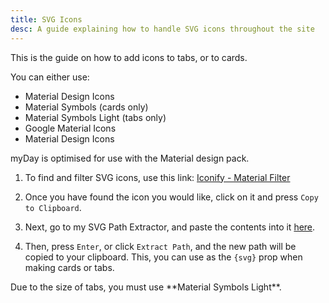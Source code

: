 ```yaml
---
title: SVG Icons
desc: A guide explaining how to handle SVG icons throughout the site
---
```



This is the guide on how to add icons to tabs, or to cards.

You can either use:

- Material Design Icons
- Material Symbols (cards only)
- Material Symbols Light (tabs only)
- Google Material Icons
- Material Design Icons

<Aside>myDay is optimised for use with the Material design pack.</Aside>

<Steps>

1. To find and filter SVG icons, use this link: [Iconify - Material Filter](https://icon-sets.iconify.design/?keyword=material)

2. Once you have found the icon you would like, click on it and press `Copy to Clipboard`.

3. Next, go to my SVG Path Extractor, and paste the contents into it [here](https://svg-extractor.vercel.app/).

4. Then, press `Enter`, or click `Extract Path`, and the new path will be copied to your clipboard. This, you can use as the `{svg}` prop when making cards or tabs.

</Steps>

<Aside type="caution">Due to the size of tabs, you must use **Material Symbols Light**.</Aside>